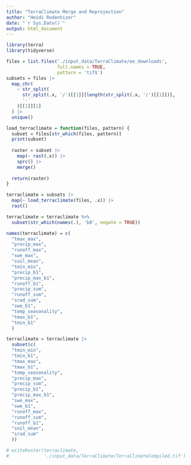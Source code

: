 ```yaml
---
title: "TerraClimate Merge and Reprojection"
author: "Heidi Rodenhizer"
date: "`r Sys.Date()`"
output: html_document
---
```


```r
library(terra)
library(tidyverse)
```

```r
files = list.files('./input_data/TerraClimate/ee_downloads', 
                   full.names = TRUE,
                   pattern = 'tif$')
subsets = files |>
  map_chr(
    ~ str_split(
      str_split(.x, '/')[[1]][length(str_split(.x, '/')[[1]])],
      '-'
    )[[1]][1]
  ) |>
  unique()
```

```r
load_terraclimate = function(files, pattern) {
  subset = files[str_which(files, pattern)]
  print(subset)
  
  raster = subset |>
    map(~ rast(.x)) |>
    sprc() |>
    merge()
  
  return(raster)
}
```

```r
terraclimate = subsets |>
  map(~ load_terraclimate(files, .x)) |>
  rast()
```

```r
terraclimate = terraclimate %>%
  subset(str_which(names(.), 'b0', negate = TRUE))

names(terraclimate) = c(
  "tmax_max", 
  "precip_max", 
  "runoff_max", 
  "swe_max", 
  "soil_mean",
  "tmin_min", 
  "precip_b1",
  "precip_max_b1",
  "runoff_b1",
  "precip_sum", 
  "runoff_sum", 
  "srad_sum", 
  "swe_b1",  
  "temp_seasonality", 
  "tmax_b1", 
  "tmin_b1"
  )
```

```r
terraclimate = terraclimate |>
  subset(c(
  "tmin_min", 
  "tmin_b1", 
  "tmax_max", 
  "tmax_b1",  
  "temp_seasonality", 
  "precip_max", 
  "precip_sum", 
  "precip_b1",
  "precip_max_b1",
  "swe_max", 
  "swe_b1", 
  "runoff_max", 
  "runoff_sum", 
  "runoff_b1",
  "soil_mean",
  "srad_sum"
  ))
```


```r
# writeRaster(terraclimate,
#             './input_data/TerraClimate/TerraClimateCompiled.tif')
```


